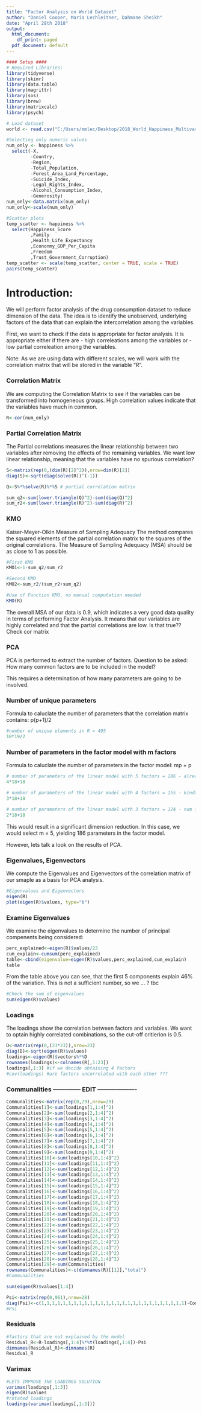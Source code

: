 ```yaml
---
title: "Factor Analysis on World Dataset"
author: "Daniel Cooper, Maria Lechleitner, Dahmane Sheikh"
date: "April 28th 2018"
output:
  html_document:
    df_print: paged
  pdf_document: default
---
```


```r
#### Setup ####
# Required Libraries:
library(tidyverse)
library(skimr)
library(data.table)
library(magrittr)
library(sos)
library(brew)
library(matrixcalc)
library(psych)

# Load dataset
world <- read.csv("C:/Users/mmlec/Desktop/2018_World_Happiness_Multivariate_Analysis/DATA/happiness.csv")

#Selecting only numeric values
num_only <- happiness %>%
  select(-X,
         -Country,
         -Region,
         -Total_Population,
         -Forest_Area_Land_Percentage,
         -Suicide_Index,
         -Legal_Rights_Index,
         -Alcohol_Consumption_Index,
         -Generosity)
num_only<-data.matrix(num_only)
num_only<-scale(num_only)

```


```r
#Scatter plots
temp_scatter <- happiness %>%
  select(Happiness_Score
         ,Family
         ,Health_Life_Expectancy
         ,Econonmy_GDP_Per_Capita
         ,Freedom
         ,Trust_Government_Corruption)
temp_scatter <- scale(temp_scatter, center = TRUE, scale = TRUE)
pairs(temp_scatter)
```

# Introduction:
We will perform factor analysis of the drug consumption dataset to reduce dimension of the data. The idea is to identify the unobserved, underlying factors of the data that can explain the intercorrelation among the variables. 

First, we want to check if the data is appropriate for factor analysis. It is appropriate either if there are
- high correleations among the variables or
- low partial correleation among the variables.

Note: As we are using data with different scales, we will work with the correlation matrix that will be stored in the variable "R". 

### Correlation Matrix

We are computing the Correlation Matrix to see if the variables can be transformed into homogeneous groups. High correlation values indicate that the variables have much in common.

```r
R<-cor(num_only)

```

### Partial Correlation Matrix

The Partial correlations measures the linear relationship between two variables after removing the effects of the remaining variables. We want low linear relationship, meaning that the variables have no spurious correlation?

```r
S<-matrix(rep(0,(dim(R)[2]^2)),nrow=dim(R)[2])
diag(S)<-sqrt(diag(solve(R))^(-1))

Q<-S%*%solve(R)%*%S # partial correlation matrix

sum_q2<-sum(lower.triangle(Q)^2)-sum(diag(Q)^2)
sum_r2<-sum(lower.triangle(R)^2)-sum(diag(R)^2)

```

### KMO

Kaiser-Meyer-Olkin Measure of Sampling Adequacy
The method compares the squared elements of the partial correlation matrix to the squares of the original correlations. The Measure of Sampling Adequacy (MSA) should be as close to 1 as possible.

```r
#First KMO
KMO1<-1-sum_q2/sum_r2

#Second KMO
KMO2<-sum_r2/(sum_r2+sum_q2)

#Use of Function KMO, no manual computation needed
KMO(R) 

```

The overall MSA of our data is 0.9, which indicates a very good data quality in terms of performing Factor Analysis. It means that our variables are highly correlated and that the partial correlations are low. Is that true?? Check cor matrix

### PCA

PCA is performed to extract the number of factors. Question to be asked: How many common factors are to be included in the model?

This requires a determination of how many parameters are going to be involved.

### Number of unique parameters

Formula to caluclate the number of parameters that the correlation matrix contains: p(p+1)/2

```r
#number of unique elements in R = 495
18*19/2

```

### Number of parameters in the factor model with m factors

Formula to caluclate the number of parameters in the factor model: mp + p


```r
# number of parameters of the linear model with 5 factors = 186 - already a big reduction
4*18+18

# number of parameters of the linear model with 4 factors = 155 - kinda same reduction
3*18+18

# number of parameters of the linear model with 3 factors = 124 - num is not decreasing so much
2*18+18

```

This would result in a significant dimension reduction.
In this case, we would select m = 5, yielding 186 parameters in the factor model.

However, lets talk a look on the results of PCA.

### Eigenvalues, Eigenvectors

We compute the Eigenvalues and Eigenvectors of the correlation matrix of our smaple as a basis for PCA analysis.

```r
#Eigenvalues and Eigenvectors
eigen(R)
plot(eigen(R)$values, type="b")

```

### Examine Eigenvalues

We examine the eigenvalues to determine the number of principal compenents being considered:

```r
perc_explained<-eigen(R)$values/23
cum_explain<-cumsum(perc_explained)
table<-cbind(eigenvalue=eigen(R)$values,perc_explained,cum_explain)
table

```

From the table above you can see, that the first 5 components explain 46% of the variation. This is not a sufficient number, so we ... ? tbc

```r
#Check the sum of eigenvalues
sum(eigen(R)$values)

```

### Loadings

The loadings show the correlation between factors and variables. We want to optain highly correlated combinations, so the cut-off critierion is 0.5.

```r
D<-matrix(rep(0,(23*23)),nrow=23)
diag(D)<-sqrt(eigen(R)$values)
loadings<-eigen(R)$vectors%*%D
rownames(loadings)<-colnames(R[,1:23])
loadings[,1:3] #if we decide obtaining 4 factors
#cov(loadings) #are factors uncorrelated with each other ???

```

### Communalities -------------- EDIT -------------------

```r
Communalities<-matrix(rep(0,29),nrow=29)
Communalities[1]<-sum(loadings[1,1:4]^2)
Communalities[2]<-sum(loadings[2,1:4]^2)
Communalities[3]<-sum(loadings[3,1:4]^2)
Communalities[4]<-sum(loadings[4,1:4]^2)
Communalities[5]<-sum(loadings[5,1:4]^2)
Communalities[6]<-sum(loadings[6,1:4]^2)
Communalities[7]<-sum(loadings[7,1:4]^2)
Communalities[8]<-sum(loadings[8,1:4]^2)
Communalities[9]<-sum(loadings[9,1:4]^2)
Communalities[10]<-sum(loadings[10,1:4]^2)
Communalities[11]<-sum(loadings[11,1:4]^2)
Communalities[12]<-sum(loadings[12,1:4]^2)
Communalities[13]<-sum(loadings[13,1:4]^2)
Communalities[14]<-sum(loadings[14,1:4]^2)
Communalities[15]<-sum(loadings[15,1:4]^2)
Communalities[16]<-sum(loadings[16,1:4]^2)
Communalities[17]<-sum(loadings[17,1:4]^2)
Communalities[18]<-sum(loadings[18,1:4]^2)
Communalities[19]<-sum(loadings[19,1:4]^2)
Communalities[20]<-sum(loadings[20,1:4]^2)
Communalities[21]<-sum(loadings[21,1:4]^2)
Communalities[22]<-sum(loadings[22,1:4]^2)
Communalities[23]<-sum(loadings[23,1:4]^2)
Communalities[24]<-sum(loadings[24,1:4]^2)
Communalities[25]<-sum(loadings[25,1:4]^2)
Communalities[26]<-sum(loadings[26,1:4]^2)
Communalities[27]<-sum(loadings[27,1:4]^2)
Communalities[28]<-sum(loadings[28,1:4]^2)
Communalities[29]<-sum(Communalities)
rownames(Communalities)<-c(dimnames(R)[[1]],"total")
#Communalities

sum(eigen(R)$values[1:4])

Psi<-matrix(rep(0,961),nrow=28)
diag(Psi)<-c(1,1,1,1,1,1,1,1,1,1,1,1,1,1,1,1,1,1,1,1,1,1,1,1,1,1,1)-Communalities[1:28]
#Psi

```

### Residuals

```r
#factors that are not explained by the model
Residual_R<-R-loadings[,1:4]%*%t(loadings[,1:4])-Psi
dimnames(Residual_R)<-dimnames(R)
Residual_R

```

### Varimax

```r
#LETS IMPROVE THE LOADINGS SOLUTION
varimax(loadings[,1:3])
eigen(R)$values
#rotated loadings
loadings(varimax(loadings[,1:3]))

```
